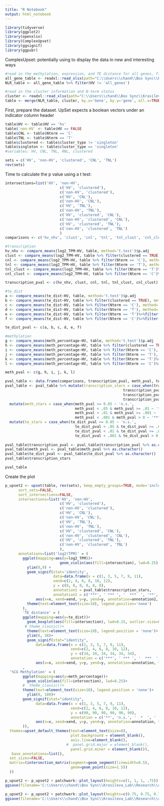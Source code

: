 ```yaml
---
title: "R Notebook"
output: html_notebook
---
```


```r
library(tidyverse)
library(ggplot2)
library(openxlsx)
library(ComplexUpset)
library(ggsignif)
library(ggpubr)
```
ComplexUpset: potentially using to display the data in new and interesting ways 
```r
#read in the methylation, expression, and TE distance for all genes, filter to NLRs
all_gene_table <- readxl::read_xlsx(path="C:\\Users\\chand\\Box Sync\\Krasileva_Lab\\Research\\chandler\\Krasileva Lab\\E14\\all_gene_table.xlsx")
NLR_table <- all_gene_table %>% filter(HV != 'all_genes')

#read in the cluster information and N-term status 
cluster <- readxl::read_xlsx(path="C:\\Users\\chand\\Box Sync\\Krasileva_Lab\\Research\\chandler\\Krasileva Lab\\E14\\chae_2020_supplemental.xlsx")
table <- merge(NLR_table, cluster, by.x='Gene', by.y='gene', all.x=TRUE)
```

First, prepare the dataset. UpSet expects a boolean vectors under an indicator column header 

```r
table$HV <- table$HV == 'hv'
table$`non-HV` <- table$HV == FALSE
table$CNL <- table$Nterm == 'C'
table$TNL <- table$Nterm == 'T'
table$clustered <- table$cluster_type != 'singleton'
table$singleton <- table$cluster_type == 'singleton'
#variables: HV, CNL, TNL, RNL, clustered 

sets = c('HV', 'non-HV', 'clustered', 'CNL', 'TNL')
rev(sets)
```

Time to calculate the p value using a t test: 
```r
intersections=list('HV', 'non-HV', 
                         c('HV', 'clustered'), 
                         c('non-HV', 'clustered'),
                         c('HV', 'CNL'), 
                         c('non-HV', 'CNL'),
                         c('HV', 'TNL'), 
                         c('non-HV', 'TNL'), 
                         c('HV', 'clustered', 'CNL'), 
                         c('non-HV', 'clustered', 'CNL'),
                         c('HV', 'clustered', 'TNL'), 
                         c('non-HV', 'clustered', 'TNL')
                         )
comparisons <- c('hv_nhv', 'clust', 'cnl', 'tnl', 'tnl_clust', 'cnl_clust')

#transcription 
hv_nhv <- compare_means(log2_TPM~HV, table, method='t.test')$p.adj 
clust <- compare_means(log2_TPM~HV, table %>% filter(clustered == TRUE), method='t.test')$p.adj 
cnl <- compare_means(log2_TPM~HV, table %>% filter(Nterm == 'C'), method='t.test')$p.adj 
tnl <- compare_means(log2_TPM~HV, table %>% filter(Nterm == 'T'), method='t.test')$p.adj 
tnl_clust <- compare_means(log2_TPM~HV, table %>% filter(Nterm == 'T')%>%filter(clustered==TRUE), method='t.test')$p.adj
cnl_clust <- compare_means(log2_TPM~HV, table %>% filter(Nterm == 'C')%>%filter(clustered==TRUE), method='t.test')$p.adj

transcription_pval <- c(hv_nhv, clust, cnl, tnl, tnl_clust, cnl_clust)

#te_dist
a <- compare_means(te_dist~HV, table, method='t.test')$p.adj
b <- compare_means(te_dist~HV, table %>% filter(clustered == TRUE), method='t.test')$p.adj
c <- compare_means(te_dist~HV, table %>% filter(Nterm == 'C'), method='t.test')$p.adj
d <- compare_means(te_dist~HV, table %>% filter(Nterm == 'T'), method='t.test')$p.adj
e <- compare_means(te_dist~HV, table %>% filter(Nterm == 'T')%>%filter(clustered==TRUE), method='t.test')$p.adj
f <- compare_means(te_dist~HV, table %>% filter(Nterm == 'C')%>%filter(clustered==TRUE), method='t.test')$p.adj

te_dist_pval <- c(a, b, c, d, e, f)

#methylation
g <- compare_means(meth_percentage~HV, table, method='t.test')$p.adj
h <- compare_means(meth_percentage~HV, table %>% filter(clustered == TRUE), method='t.test')$p.adj
i <- compare_means(meth_percentage~HV, table %>% filter(Nterm == 'C'), method='t.test')$p.adj
j <- compare_means(meth_percentage~HV, table %>% filter(Nterm == 'T'), method='t.test')$p.adj
k <- compare_means(meth_percentage~HV, table %>% filter(Nterm == 'T')%>%filter(clustered==TRUE), method='t.test')$p.adj
l <- compare_means(meth_percentage~HV, table %>% filter(Nterm == 'C')%>%filter(clustered==TRUE), method='t.test')$p.adj

meth_pval <- c(g, h, i, j, k, l)

pval_table <- data.frame(comparisons, transcription_pval, meth_pval, te_dist_pval)
pval_table <- pval_table %>% mutate(transcription_stars = case_when(transcription_pval >= 0.05 ~ 'n.s.', 
                                                      transcription_pval < .05 & transcription_pval >= .01 ~ '*',
                                                      transcription_pval < .01 & transcription_pval >= .001 ~ '**',
                                                      transcription_pval < .001 & transcription_pval > 0 ~ '***')) %>%
  mutate(meth_stars = case_when(meth_pval >= 0.05 ~ 'n.s.', 
                                meth_pval < .05 & meth_pval >= .01 ~ '*',
                                meth_pval < .01 & meth_pval >= .001 ~ '**',
                                meth_pval < .001 & meth_pval > 0 ~ '***')) %>%
  mutate(te_stars = case_when(te_dist_pval >= 0.05 ~ 'n.s.', 
                                te_dist_pval < .05 & te_dist_pval >= .01 ~ '*',
                                te_dist_pval < .01 & te_dist_pval >= .001 ~ '**',
                                te_dist_pval < .001 & te_dist_pval > 0 ~ '***'))  
 
pval_table$transcription_pval <- pval_table$transcription_pval %>% as.character()
pval_table$meth_pval <- pval_table$meth_pval %>% as.character()
pval_table$te_dist_pval <- pval_table$te_dist_pval %>% as.character()
pval_table$transcription_stars

pval_table
```

Create the plot 
```r
p_upset2 <- upset(table, rev(sets), keep_empty_groups=TRUE, mode='inclusive_intersection', 
      sort_sets=FALSE,
      sort_intersections=FALSE, 
      intersections=list('HV', 'non-HV', 
                         c('HV', 'clustered'), 
                         c('non-HV', 'clustered'),
                         c('HV', 'CNL'), 
                         c('non-HV', 'CNL'),
                         c('HV', 'TNL'), 
                         c('non-HV', 'TNL'), 
                         c('HV', 'clustered', 'CNL'), 
                         c('non-HV', 'clustered', 'CNL'),
                         c('HV', 'clustered', 'TNL'), 
                         c('non-HV', 'clustered', 'TNL')
                         ),
      annotations=list('log2(TPM)' = (
        ggplot(mapping=aes(y=log2_TPM))+
                         geom_violin(aes(fill=intersection), lwd=0.25) +
          ylim(0,9) +
          geom_signif(stat='identity', 
                      data=data.frame(x = c(1, 3, 5, 7, 9, 11),
                      xend=c(2, 4, 6, 8, 10, 12),
                      y = c(8, 8, 8, 8, 8, 8),
                      annotation1 = pval_table$transcription_stars, 
                      annotation2 = c('***', ' *** ', '  ***  ', '**', '*', '   ***   ')), 
              aes(x=x, xend=xend, y=y, yend=y, annotation=annotation2, textsize=2.5))+
          theme(text=element_text(size=10), legend.position='none')
        ),
        'TE distance' = (
        ggplot(mapping=aes(y=te_dist))+
          geom_boxplot(aes(fill=intersection), lwd=0.25, outlier.size=0.25)+
         # theme_classic()+
          theme(text=element_text(size=10), legend.position = 'none')+
          ylim(0, 38)+
          geom_signif(stat="identity", 
              data=data.frame(x = c(1, 3, 5, 7, 9, 11),
                              xend=c(2, 4, 6, 8, 10, 12),
                              y = c(34, 34, 34, 34, 34, 34),
                              annotation = c('***', ' *** ', '  ***  ', '**', '   ***   ', ' ** ')), 
              aes(x=x, xend=xend, y=y, yend=y, annotation=annotation, textsize=2.5), tip_length=0.1))
        ,
  '%CG Methylation' = (
        ggplot(mapping=aes(y=meth_percentage))+
          geom_violin(aes(fill=intersection), lwd=0.25)+
        #  theme_classic()+
        theme(text=element_text(size=10), legend.position = 'none')+
          ylim(0, 100)+
        geom_signif(stat="identity", 
              data=data.frame(x = c(1, 3, 5, 7, 9, 11),
                              xend=c(2, 4, 6, 8, 10, 12),
                              y = c(90, 90, 90, 90, 90, 90),
                              annotation = c('**', 'n.s.', '  *  ', '  n.s.  ', ' n.s. ', ' * ')), 
              aes(x=x, xend=xend, y=y, yend=y, annotation=annotation, textsize=2.5))
        )),   
  themes=upset_default_themes(text=element_text(size=8), 
                              plot.background = element_blank(), 
                              axis.line=element_blank(), 
                            #  panel.grid.major = element_blank(), 
                              panel.grid.minor = element_blank()),
   base_annotations=list(), 
  set_sizes=FALSE, 
  matrix=(intersection_matrix(segment=geom_segment(linewidth=0.5), 
                              geom=geom_point(size=1.5)) 
  ))

p_upset2 <- p_upset2 + patchwork::plot_layout(heights=c(1, 1, 1, .75))
ggsave(filename='C:\\Users\\chand\\Box Sync\\Krasileva_Lab\\Research\\chandler\\Krasileva Lab\\E14\\e14_R\\final_figures\\upset_sig.png', plot=p_upset2, dpi='retina', width=4.5, height=6.25)
```

```r
p_upset2 <- p_upset2 + patchwork::plot_layout(heights=c(0.75, 0.75, 0.75, 0.75, 1.15))
ggsave(filename='C:\\Users\\chand\\Box Sync\\Krasileva_Lab\\Research\\chandler\\Krasileva Lab\\E14\\e14_R\\final_figures\\upset_sig_longer.png', plot=p_upset2, dpi='retina', width=5, height=5.25)
```

